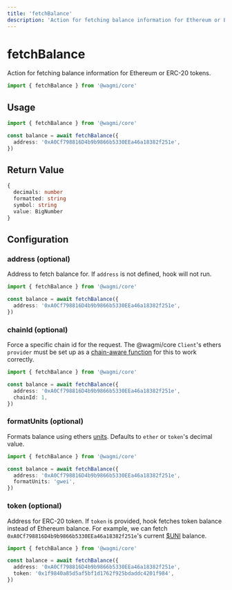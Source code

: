 ```yaml
---
title: 'fetchBalance'
description: 'Action for fetching balance information for Ethereum or ERC-20 tokens.'
---
```


# fetchBalance

Action for fetching balance information for Ethereum or ERC-20 tokens.

```ts
import { fetchBalance } from '@wagmi/core'
```

## Usage

```ts
import { fetchBalance } from '@wagmi/core'

const balance = await fetchBalance({
  address: '0xA0Cf798816D4b9b9866b5330EEa46a18382f251e',
})
```

## Return Value

```ts
{
  decimals: number
  formatted: string
  symbol: string
  value: BigNumber
}
```

## Configuration

### address (optional)

Address to fetch balance for. If `address` is not defined, hook will not run.

```ts {5}
import { fetchBalance } from '@wagmi/core'

const balance = await fetchBalance({
  address: '0xA0Cf798816D4b9b9866b5330EEa46a18382f251e',
})
```

### chainId (optional)

Force a specific chain id for the request. The @wagmi/core `Client`'s ethers `provider` must be set up as a [chain-aware function](/core/client#provider-optional) for this to work correctly.

```ts {5}
import { fetchBalance } from '@wagmi/core'

const balance = await fetchBalance({
  address: '0xA0Cf798816D4b9b9866b5330EEa46a18382f251e',
  chainId: 1,
})
```

### formatUnits (optional)

Formats balance using ethers [units](https://docs.ethers.io/v5/api/utils/display-logic/#display-logic--units). Defaults to `ether` or `token`'s decimal value.

```ts {5}
import { fetchBalance } from '@wagmi/core'

const balance = await fetchBalance({
  address: '0xA0Cf798816D4b9b9866b5330EEa46a18382f251e',
  formatUnits: 'gwei',
})
```

### token (optional)

Address for ERC-20 token. If `token` is provided, hook fetches token balance instead of Ethereum balance. For example, we can fetch `0xA0Cf798816D4b9b9866b5330EEa46a18382f251e`'s current [$UNI](https://etherscan.io/address/0x1f9840a85d5af5bf1d1762f925bdaddc4201f984) balance.

```ts {5}
import { fetchBalance } from '@wagmi/core'

const balance = await fetchBalance({
  address: '0xA0Cf798816D4b9b9866b5330EEa46a18382f251e',
  token: '0x1f9840a85d5af5bf1d1762f925bdaddc4201f984',
})
```
